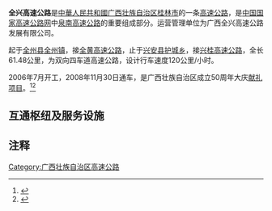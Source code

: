 {{中国高速公路信息框
| 编号 = G59／G76／G72
| 名称 = 呼和浩特－北海高速公路（兴安－凤凰）<br>厦门－成都高速公路（兴安－凤凰）<br>泉州－南宁高速公路（全州－兴安）
| 自定头部 = [[File:China_Expwy_G59_sign_with_name.svg|90px]] [[File:China_Expwy_G76_sign_with_name.svg|90px]] [[File:China_Expwy_G72_sign_with_name.svg|90px]]
| 地圖 = 
| 路線簡稱 = 全兴
| 最近通車日期 = 2008年11月30日
| 规划总里程 = 61.48
| 起點 = [[桂林市|桂林市]][[全州县|全州县]][[全州镇|全州镇]]
| 終點 = [[桂林市|桂林市]][[兴安县|兴安县]][[湘漓镇|湘漓镇]]
| 出口處數 = 5
| 服务区数 = 2
}}

'''全兴高速公路'''是[[中華人民共和國|中華人民共和國]][[广西壮族自治区|广西壮族自治区]][[桂林市|桂林市]]的一条[[高速公路|高速公路]]，是[[中国国家高速公路网|中国国家高速公路网]]中[[泉南高速公路|泉南高速公路]]的重要组成部分。运营管理单位为广西全兴高速公路发展有限公司。

起于[[全州县|全州县]][[全州镇|全州镇]]，接[[全黄高速公路|全黄高速公路]]，止于[[兴安县|兴安县]][[护城乡|护城乡]]，接[[兴桂高速公路|兴桂高速公路]]，全长61.48公里，为双向四车道高速公路，设计行车速度120公里/小时。

2006年7月开工，2008年11月30日通车，是广西壮族自治区成立50周年大庆[[献礼工程|献礼项目]]。<ref>{{Cite web |url=http://www.gxewa.com/News_show.asp?id=4082 |title=全州至兴安高速公路 |accessdate=2013-04-18 |archive-date=2016-03-04 |archive-url=https://web.archive.org/web/20160304172937/http://gxewa.com/news_show.asp?id=4082 |dead-url=no }}</ref><ref>{{Cite web |url=http://ccdv.people.com.cn/GB/120172/138357/8439098.html |title=向自治区50周年大庆献礼 全兴高速公路建成通车 |accessdate=2013-04-18 |archive-date=2012-02-07 |archive-url=https://web.archive.org/web/20120207120632/http://ccdv.people.com.cn/GB/120172/138357/8439098.html |dead-url=yes }}</ref>

==互通枢纽及服务设施==
{{Start expwy exit box|place=1}}
{{Expwy exit item|place=[[桂林市|桂林市]]<br>[[全州县|全州县]]|place rows=6|type=E|name=全州|index=986|highway connection={{China Expwy Name|G72|[[全黄高速公路|全黄高速公路]]}}|road connection={{中国国道名|322}}}}
{{Expwy exit item|type=E|name=全州西|index=996|road connection={{中国国道名|322}}}}
{{Expwy exit item|type=P|index=|name=全州停車區}}
{{Expwy exit item|type=H|name=凤凰|highway connection={{China Expwy Name|G76|[[灌凤高速公路|灌凤高速公路]]|L1=G59}}|state=c}}
{{Expwy exit item|type=E|name=全州凤凰|index=1022|road connection={{中国国道名|241}}|state=c}}
{{Expwy exit item|type=S|name=鳳凰服务区|state=c}}
{{Expwy exit item|place=[[桂林市|桂林市]]<br>[[兴安县|兴安县]]|place rows=2|type=E|name=界首|index=1033|road connection={{中国国道名|241}}|state=c}}
{{Expwy exit item|type=E|name=兴安|index=1044|highway connection={{China Expwy Name|G72|[[兴桂高速公路|兴桂高速公路]]|L1=G59}}|road connection={{中国国道名|322}}|state=c}}
{{End expwy exit box|place=1}}

==注释==
{{reflist}}
{{广西壮族自治区高速公路}}

[[Category:广西壮族自治区高速公路|Category:广西壮族自治区高速公路]]